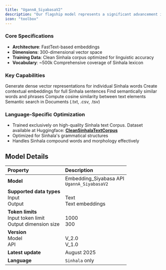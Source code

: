 ```yaml
---
title: "UgannA_SiyabasaV2"
description: "Our flagship model represents a significant advancement in Sinhala language AI"
icon: "toolbox"
---
```


### **Core Specifications**

- **Architecture**: FastText-based embeddings
- **Dimensions**: 300-dimensional vector space
- **Training Data**: Clean Sinhala corpus optimized for linguistic accuracy
- **Vocabulary**: ~500k Comprehensive coverage of Sinhala lexicon

### **Key Capabilities**

<Columns cols={2}>
  <Card title="Word Embeddings" icon="text-size">
    Generate dense vector representations for individual Sinhala words
  </Card>
  <Card title="Sentence Embeddings" icon="align-left">
    Create contextual embeddings for full Sinhala sentences
  </Card>
  <Card title="Semantic Search" icon="chart-scatter">
    Find semantically similar words and phrases
  </Card>
  <Card title="Similarity Analysis" icon="diagram-project">
    Compute cosine similarity between text elements
  </Card>
  <Card title="Document Processing" icon="file-doc">
    Semantic search in Documents (.txt, .csv, .tsv)
  </Card>
</Columns>

### Language-Specific Optimization

- Trained exclusively on high-quality Sinhala text Corpus. Dataset available at Huggingface: [**CleanSinhalaTextCorpus**](https://huggingface.co/datasets/Remeinium/CleanSinhalaTextCorpus)
- Optimized for Sinhala's grammatical structures
- Handles Sinhala compound words and morphology effectively

## Model Details

| Property                                                           | Description                                     |
| :----------------------------------------------------------------- | :---------------------------------------------- |
| **Model**                                                          | Embedding_Siyabasa API<br />`UgannA_SiyabasaV2` |
| **Supported data types**<br />Input<br />Output                    | <br />Text<br />Text embeddings                 |
| **Token limits**<br />Input token limit<br />Output dimension size | <br />1000<br />300                             |
| **Version**<br />Model<br />API                                    | <br />V_2.0<br />V_1.0                          |
| **Latest update**                                                  | August 2025                                     |
| **Language**                                                       | `Sinhala` only                                  |